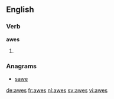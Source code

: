 
==English==

===Verb===
'''awes'''

# {{third-person singular of|awe}}

===Anagrams===
* [[sawe#English|sawe]]

[[de:awes]]
[[fr:awes]]
[[nl:awes]]
[[sv:awes]]
[[vi:awes]]